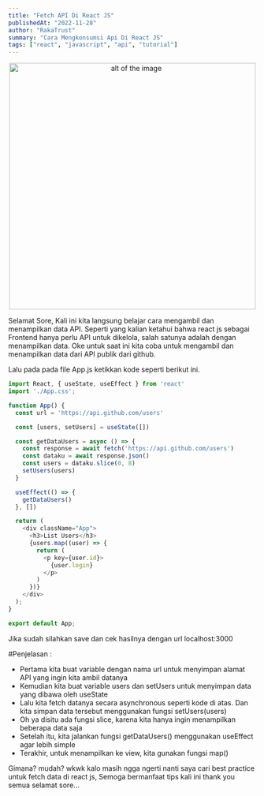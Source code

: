 ```yaml
---
title: "Fetch API Di React JS"
publishedAt: "2022-11-28"
author: "RakaTrust"
summary: "Cara Mengkonsumsi Api Di React JS"
tags: ["react", "javascript", "api", "tutorial"]
---
```


<div align="center">
  <img
    src="/react2.png"
    alt="alt of the image"
    width="500"
    height="500"
    title="title of the image"
  />
</div>

Selamat Sore, Kali ini kita langsung belajar cara mengambil dan menampilkan data API. Seperti yang kalian ketahui bahwa react js sebagai Frontend hanya perlu API untuk dikelola, salah satunya adalah dengan menampilkan data. Oke untuk saat ini kita coba untuk mengambil dan menampilkan data dari API publik dari github.

Lalu pada pada file App.js ketikkan kode seperti berikut ini.

```jsx:App.js
import React, { useState, useEffect } from 'react'
import './App.css';

function App() {
  const url = 'https://api.github.com/users'

  const [users, setUsers] = useState([])

  const getDataUsers = async () => {
    const response = await fetch('https://api.github.com/users')
    const dataku = await response.json()
    const users = dataku.slice(0, 8)
    setUsers(users)
  }

  useEffect(() => {
    getDataUsers()
  }, [])

  return (
    <div className="App">
      <h3>List Users</h3>
      {users.map((user) => {
        return (
          <p key={user.id}>
            {user.login}
          </p>
        )
      })}
    </div>
  );
}

export default App;
```

Jika sudah silahkan save dan cek hasilnya dengan url localhost:3000

#Penjelasan :

- Pertama kita buat variable dengan nama url untuk menyimpan alamat API yang ingin kita ambil datanya
- Kemudian kita buat variable users dan setUsers untuk menyimpan data yang dibawa oleh useState
- Lalu kita fetch datanya secara asynchronous seperti kode di atas. Dan kita simpan data tersebut menggunakan fungsi setUsers(users)
- Oh ya disitu ada fungsi slice, karena kita hanya ingin menampilkan beberapa data saja
- Setelah itu, kita jalankan fungsi getDataUsers() menggunakan useEffect agar lebih simple
- Terakhir, untuk menampilkan ke view, kita gunakan fungsi map()

Gimana? mudah? wkwk kalo masih ngga ngerti nanti saya cari best practice untuk fetch data di react js,
Semoga bermanfaat tips kali ini thank you semua selamat sore...
